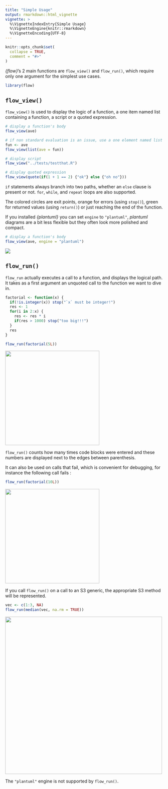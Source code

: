```yaml
---
title: "Simple Usage"
output: rmarkdown::html_vignette
vignette: >
  %\VignetteIndexEntry{Simple Usage}
  %\VignetteEngine{knitr::rmarkdown}
  %\VignetteEncoding{UTF-8}
---
```


```r
knitr::opts_chunk$set(
  collapse = TRUE,
  comment = "#>"
)
```

*{flow}*'s 2 main functions are `flow_view()` and `flow_run()`, which require only one argument for the simplest use cases.

```r
library(flow)
```

## `flow_view()`

`flow_view()` is used to display the logic of a function, a one item named list containing a function, a script or a quoted
expression.

```r
# display a function's body
flow_view(ave) 

# if non standard evaluation is an issue, use a one element named list
fun <- ave
flow_view(list(ave = fun))

# display script
flow_view("../tests/testthat.R")

# display quoted expression
flow_view(quote(if(1 + 1 == 2) {"ok"} else {"oh no"}))
```

`if` statements always branch into two paths, whether an `else` clause is present
or not. `for`, `while`, and `repeat` loops are also supported.

The colored circles are exit points, orange for errors (using `stop()`), 
green for returned values (using `return()`) or just reaching the end of the function.

If you installed *{plantuml}* you can set `engine` to `"plantuml"`, *plantuml* 
diagrams are a bit less flexible but they often look more polished and compact.

```r
# display a function's body
flow_view(ave, engine = "plantuml") 
```

![](plantuml.png)

## `flow_run()`

`flow_run` actually executes a call to a function, and displays the logical path.
It takes as a first argument an unquoted call to the function we want to dive in.

```r
factorial <- function(x) {
  if(!is.integer(x)) stop("`x` must be integer!")
  res <- 1
  for(i in 2:x) {
    res <- res * i
    if(res > 1000) stop("too big!!!") 
  }
  res
}
```


```r
flow_run(factorial(5L))
```

<img src="flow_run_1.png" alt="" width="300"/>

`flow_run()` counts how many times code blocks
were entered and these numbers are displayed next to the edges between parenthesis.

It can also be used on calls that fail, which is convenient for debugging, for
instance the following call fails :

```r
flow_run(factorial(10L))
```

<img src="flow_run_2.png" alt="" width="300"/>

If you call `flow_run()` on a call to an S3 generic, the appropriate S3 method
will be represented.

```r
vec <- c(1:3, NA)
flow_run(median(vec, na.rm = TRUE))
```

<img src="flow_run_3.png" alt="" width="500"/>

The `"plantuml"` engine is not supported by `flow_run()`.
